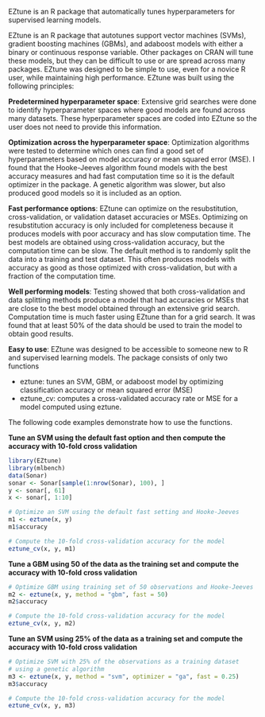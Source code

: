 EZtune is an R package that automatically tunes hyperparameters for supervised learning models.


<!--more-->



EZtune is an R package that autotunes support vector machines (SVMs), gradient boosting machines (GBMs), 
and adaboost models with either a binary or continuous response variable. Other packages on CRAN will tune 
these models, but they can be difficult to use or are spread across many packages. EZtune was designed 
to be simple to use, even for a novice R user, while maintaining high performance. EZtune was built using
the following principles: 

**Predetermined hyperparameter space**: Extensive grid searches were done to identify 
hyperparameter spaces where good models are found across many datasets. These 
hyperparameter spaces are coded into EZtune so the user does not need to provide 
this information. 

**Optimization across the hyperparameter space**: Optimization algorithms were tested 
to determine which ones can find a good set of hyperparameters based on model accuracy 
or mean squared error (MSE). I found that the Hooke-Jeeves algorithm found models with the 
best accuracy measures and had fast 
computation time so it is the default optimizer in the package. A genetic algorithm 
was slower, but also produced good models so it is included as an option. 

**Fast performance options**: EZtune can optimize on the resubstitution, cross-validation, 
or validation dataset accuracies or MSEs. Optimizing on resubstitution accuracy is only included 
for completeness because it produces models 
with poor accuracy and has slow computation time. The best models are 
obtained using cross-validation accuracy, but the computation time can be slow. The 
default method is to randomly split the data into a training and test dataset. This 
often produces models with accuracy as good as those optimized with cross-validation, 
but with a fraction of the computation time.

**Well performing models**: Testing showed that both cross-validation and data splitting methods produce a model that had accuracies or MSEs that are close to the best model obtained through an extensive grid search. Computation time is much faster using EZtune than for a grid search. It was found that at least 50\% of the data should be used to train the model to obtain good results.

**Easy to use**: EZtune was designed to be accessible to someone new to R and supervised learning models. The package consists of only two functions

* eztune: tunes an SVM, GBM, or adaboost model by optimizing classification accuracy or mean squared error (MSE)
* eztune_cv: computes a cross-validated accuracy rate or MSE for a model computed using eztune. 

The following code examples demonstrate how to use the functions. 


**Tune an SVM using the default fast option and then compute the accuracy with 10-fold cross validation**

```r

library(EZtune)
library(mlbench)
data(Sonar)
sonar <- Sonar[sample(1:nrow(Sonar), 100), ]
y <- sonar[, 61]
x <- sonar[, 1:10]

# Optimize an SVM using the default fast setting and Hooke-Jeeves
m1 <- eztune(x, y)
m1$accuracy

# Compute the 10-fold cross-validation accuracy for the model
eztune_cv(x, y, m1)

```


**Tune a GBM using 50 of the data as the training set and compute 
the accuracy with 10-fold cross validation**

```r
# Optimize GBM using training set of 50 observations and Hooke-Jeeves
m2 <- eztune(x, y, method = "gbm", fast = 50)
m2$accuracy

# Compute the 10-fold cross-validation accuracy for the model
eztune_cv(x, y, m2)

```

**Tune an SVM using 25\% of the data as a training set and compute 
the accuracy with 10-fold cross validation**

```r
# Optimize SVM with 25% of the observations as a training dataset
# using a genetic algorithm
m3 <- eztune(x, y, method = "svm", optimizer = "ga", fast = 0.25)
m3$accuracy

# Compute the 10-fold cross-validation accuracy for the model
eztune_cv(x, y, m3)

```


